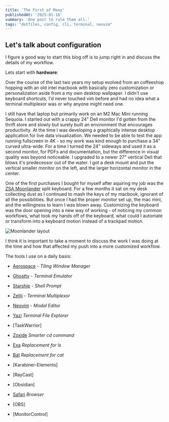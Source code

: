 ```yaml
---
title: 'The First of Many'
publishedAt: '2025-01-16'
summary: 'One post to rule them all.'
tags: "dotfiles, config, cli, terminal, neovim"
---
```


## Let's talk about configuration

I figure a good way to start this blog off is to jump right in and discuss the details of my workflow.

Lets start with **hardware**:

Over the course of the last two years my setup evolved from an coffeeshop hopping with an old intel macbook with basically zero customization or personalization aside from a my own desktop wallpaper. I didn't use keyboard shortcuts, I'd never touched vim before and had no idea what a terminal multiplexor was or why anyone might need one. 

I still have that laptop but primarily work on an M2 Mac Mini running Sequoia. I started out with a crappy 24" Dell monitor I'd gotten from the thrift store and slowly but surely built an environment that encourages productivity. At the time I was developing a graphically intense desktop application for live data visualization. We needed to be able to test the app running fullscreen in 4K - so my work was kind enough to purchase a 34" curved ultra-wide. For a time I turned the 24" sideways and used it as a second monitor, for PDFs and documentation, but the difference in visual quality was beyond noticeable. I upgraded to a newer 27" vertical Dell that blows it's predecessor out of the water. I got a desk mount and put the vertical smaller monitor on the left, and the larger horizontal monitor in the center. 

One of the first purchases I bought for myself after aquiring my job was the [ZSA Moonlander](https://www.zsa.io/moonlander) split keyboard. For a few months it sat on my desk collecting dust as I continued to mash the keys of my macbook, ignorant of all the possibilities. But once I had the proper monitor set up, the mac mini, and the willingness to learn I was blown away. Customizing the keyboard was the door opening into a new way of working - of noticing my common workflows, what took my hands off of the keyboard, what could I automate or transform into a keyboard motion instead of a trackpad motion.

![Moonlander layout](/first-post/moonlander-layout.png)

I think it is important to take a moment to discuss the work I was doing at the time and how that affected my push into a more customized workflow. 

The tools I use on a daily basis:
- [Aerospace](https://nikitabobko.github.io/AeroSpace/guide) - *Tiling Window Manager*
- [Ghostty](https://ghostty.org) - *Terminal Emulator*
- [Starship](https://starship.rs) - *Shell Prompt*
- [Zellij](https://zellij.dev) - *Terminal Multiplexor*
- [Neovim](https://neovim.io) - *Modal Editor*
- [Yazi](https://yazi-rs.github.io) *Terminal File Explorer*
- [TaskWarrior]
- [Zoxide](https://github.com/ajeetdsouza/zoxide) *Smarter cd command*
- [Exa](https://github.com/ogham/exa) *Replacement for ls*
- [Bat](https://github.com/sharkdp/bat) *Replacement for cat*

- [Karabiner-Elements]

- [RayCast]
- [Obsidian]
- [Safari](https://www.apple.com/safari/) *Browser*
- [OBS]

- [MonitorControl]

